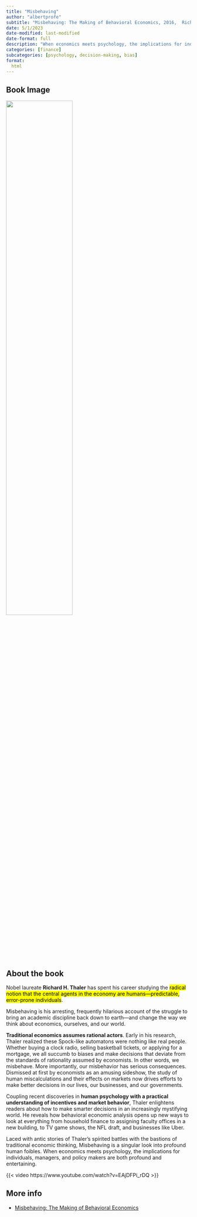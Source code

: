 ```yaml
---
title: "Misbehaving"
author: "albertprofe"
subtitle: "Misbehaving: The Making of Behavioral Economics, 2016,  Richard H. Thaler"
date: 5/1/2023
date-modified: last-modified
date-format: full
description: "When economics meets psychology, the implications for individuals, managers, and policy makers are both profound and entertaining."
categories: [finance]
subcategories: [psychology, decision-making, bias]
format:
  html
---
```


## Book Image

![](/books/misbehaving.jpg){width="60%"}

## About the book


Nobel laureate **Richard H. Thaler** has spent his career studying the <mark>radical notion that the central agents in the economy are humans—predictable, error-prone individuals</mark>.

Misbehaving is his arresting, frequently hilarious account of the struggle to bring an academic discipline back down to earth—and change the way we think about economics, ourselves, and our world.

**Traditional economics assumes rational actors**. Early in his research, Thaler realized these Spock-like automatons were nothing like real people. Whether buying a clock radio, selling basketball tickets, or applying for a mortgage, we all succumb to biases and make decisions that deviate from the standards of rationality assumed by economists. In other words, we misbehave. More importantly, our misbehavior has serious consequences. Dismissed at first by economists as an amusing sideshow, the study of human miscalculations and their effects on markets now drives efforts to make better decisions in our lives, our businesses, and our governments.

Coupling recent discoveries in **human psychology with a practical understanding of incentives and market behavior**, Thaler enlightens readers about how to make smarter decisions in an increasingly mystifying world. He reveals how behavioral economic analysis opens up new ways to look at everything from household finance to assigning faculty offices in a new building, to TV game shows, the NFL draft, and businesses like Uber.

Laced with antic stories of Thaler’s spirited battles with the bastions of traditional economic thinking, Misbehaving is a singular look into profound human foibles. When economics meets psychology, the implications for individuals, managers, and policy makers are both profound and entertaining.

{{< video https://www.youtube.com/watch?v=EAjDFPi_rDQ >}}

## More info

- [Misbehaving: The Making of Behavioral Economics](https://www.goodreads.com/en/book/show/26530355){.external}